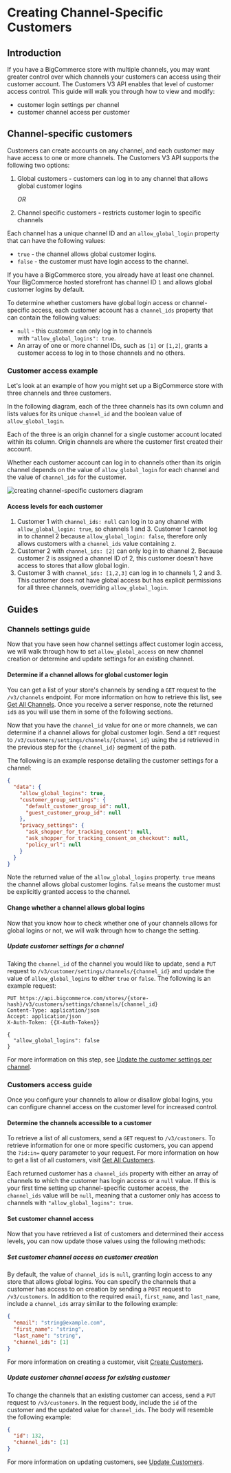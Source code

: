 # Creating Channel-Specific Customers

## Introduction

If you have a BigCommerce store with multiple channels, you may want greater control over which channels your customers can access using their customer account. The Customers V3 API enables that level of customer access control. This guide will walk you through how to view and modify:

- customer login settings per channel
- customer channel access per customer

## Channel-specific customers

Customers can create accounts on any channel, and each customer may have access to one or more channels. The Customers V3 API supports the following two options:

1. Global customers **-** customers can log in to any channel that allows global customer logins

   _OR_

2. Channel specific customers **-** restricts customer login to specific channels

Each channel has a unique channel ID and an `allow_global_login` property that can have the following values:

- `true` - the channel allows global customer logins.
- `false` - the customer must have login access to the channel.

If you have a BigCommerce store, you already have at least one channel. Your BigCommerce hosted storefront has channel ID `1` and allows global customer logins by default.

To determine whether customers have global login access or channel-specific access, each customer account has a `channel_ids` property that can contain the following values:

- `null` - this customer can only log in to channels with `"allow_global_logins": true`.
- An array of one or more channel IDs, such as `[1]` or `[1,2]`, grants a customer access to log in to those channels and no others.

### Customer access example

Let's look at an example of how you might set up a BigCommerce store with three channels and three customers.

In the following diagram, each of the three channels has its own column and lists values for its unique `channel_id` and the boolean value of `allow_global_login`.

Each of the three is an origin channel for a single customer account located within its column. Origin channels are where the customer first created their account.

Whether each customer account can log in to channels other than its origin channel depends on the value of `allow_global_login` for each channel and the value of `channel_ids` for the customer.

![creating channel-specific customers diagram](https://storage.googleapis.com/bigcommerce-production-dev-center/images/channel-specific-customers.png)

#### Access levels for each customer

1. Customer 1 with `channel_ids: null` can log in to any channel with `allow_global_login: true`, so channels 1 and 3. Customer 1 cannot log in to channel 2 because `allow_global_login: false`, therefore only allows customers with a `channel_ids` value containing `2`.
2. Customer 2 with `channel_ids: [2]` can only log in to channel 2. Because customer 2 is assigned a channel ID of 2, this customer doesn't have access to stores that allow global login.
3. Customer 3 with `channel_ids: [1,2,3]` can log in to channels 1, 2 and 3. This customer does not have global access but has explicit permissions for all three channels, overriding `allow_global_login`.

## Guides

### Channels settings guide

Now that you have seen how channel settings affect customer login access, we will walk through how to set `allow_global_access` on new channel creation or determine and update settings for an existing channel.

#### Determine if a channel allows for global customer login

You can get a list of your store's channels by sending a `GET` request to the `/v3/channels` endpoint. For more information on how to retrieve this list, see [Get All Channels](/docs/rest-management/channels#get-all-channels). Once you receive a server response, note the returned `id`s as you will use them in some of the following sections.

Now that you have the `channel_id` value for one or more channels, we can determine if a channel allows for global customer login. Send a `GET` request to `/v3/customers/settings/channels/{channel_id}` using the `id` retrieved in the previous step for the `{channel_id}` segment of the path.

The following is an example response detailing the customer settings for a channel:

```json showLineNumbers copy
{
  "data": {
    "allow_global_logins": true,
    "customer_group_settings": {
      "default_customer_group_id": null,
      "guest_customer_group_id": null
    },
    "privacy_settings": {
      "ask_shopper_for_tracking_consent": null,
      "ask_shopper_for_tracking_consent_on_checkout": null,
      "policy_url": null
    }
  }
}
```

Note the returned value of the `allow_global_logins` property. `true` means the channel allows global customer logins. `false` means the customer must be explicitly granted access to the channel.

#### Change whether a channel allows global logins

Now that you know how to check whether one of your channels allows for global logins or not, we will walk through how to change the setting.

##### Update customer settings for a channel

Taking the `channel_id` of the channel you would like to update, send a `PUT` request to `/v3/customer/settings/channels/{channel_id}` and update the value of `allow_global_logins` to either `true` or `false`. The following is an example request:

```http showLineNumbers copy
PUT https://api.bigcommerce.com/stores/{store-hash}/v3/customers/settings/channels/{channel_id}
Content-Type: application/json
Accept: application/json
X-Auth-Token: {{X-Auth-Token}}

{
  "allow_global_logins": false
}
```

For more information on this step, see [Update the customer settings per channel](/docs/rest-management/customers/channel-settings#update-customer-settings-per-channel).

### Customers access guide

Once you configure your channels to allow or disallow global logins, you can configure channel access on the customer level for increased control.

#### Determine the channels accessible to a customer

To retrieve a list of all customers, send a `GET` request to `/v3/customers`. To retrieve information for one or more specific customers, you can append the `?id:in=` query parameter to your request. For more information on how to get a list of all customers, visit [Get All Customers](/docs/rest-management/customers#get-all-customers).

Each returned customer has a `channel_ids` property with either an array of channels to which the customer has login access or a `null` value. If this is your first time setting up channel-specific customer access, the `channel_ids` value will be `null`, meaning that a customer only has access to channels with `"allow_global_logins": true`.

#### Set customer channel access

Now that you have retrieved a list of customers and determined their access levels, you can now update those values using the following methods:

##### Set customer channel access on customer creation

By default, the value of `channel_ids` is `null`, granting login access to any store that allows global logins. You can specify the channels that a customer has access to on creation by sending a `POST` request to `/v3/customers`. In addition to the required `email`, `first_name`, and `last_name`, include a `channel_ids` array similar to the following example:

```json showLineNumbers copy
{
  "email": "string@example.com",
  "first_name": "string",
  "last_name": "string",
  "channel_ids": [1]
}
```

For more information on creating a customer, visit [Create Customers](/docs/rest-management/customers#create-customers).

##### Update customer channel access for existing customer

To change the channels that an existing customer can access, send a `PUT` request to `/v3/customers`. In the request body, include the `id` of the customer and the updated value for `channel_ids`. The body will resemble the following example:

```json showLineNumbers copy
{
  "id": 132,
  "channel_ids": [1]
}
```

For more information on updating customers, see [Update Customers](/docs/rest-management/customers#create-customers).

